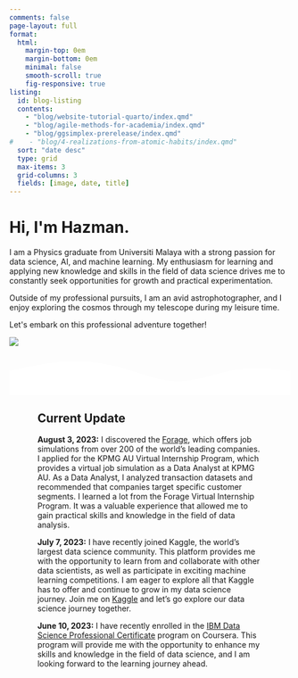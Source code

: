 ```yaml
---
comments: false
page-layout: full
format:
  html: 
    margin-top: 0em
    margin-bottom: 0em
    minimal: false
    smooth-scroll: true
    fig-responsive: true
listing:
  id: blog-listing
  contents:   
    - "blog/website-tutorial-quarto/index.qmd"
    - "blog/agile-methods-for-academia/index.qmd"
    - "blog/ggsimplex-prerelease/index.qmd"
#    - "blog/4-realizations-from-atomic-habits/index.qmd"
  sort: "date desc"
  type: grid
  max-items: 3
  grid-columns: 3
  fields: [image, date, title]
---
```


::: column-screen
```{=html}
<link rel="stylesheet" href="html/landing_page_styles.css">

<div class="gradient_bg">
    <div class="hero section_padding">
        <div class="hero_content">
            <h1>Hi, I'm <span class="gradient_text">Hazman</span>.</h1>
            <p>I am a Physics graduate from Universiti Malaya with a strong passion for data science,             AI, and machine learning. My enthusiasm for learning and applying new knowledge and skills             in the field of data science drives me to constantly seek opportunities for growth and                practical experimentation. 
            </p>
            <p>Outside of my professional pursuits, I am an avid astrophotographer, and I enjoy                     exploring the cosmos through my telescope during my leisure time.   
            </p>
            <p>Let's embark on this professional adventure together!
            </p>

        </div>
        <div class="hero_image">
            <img src="/img/hazman_front_hex.png"/>
        </div>
        <div id="dot_container">
        </div>
    </div>
    <svg id="bottom_wave" xmlns="http://www.w3.org/2000/svg" viewBox="0 0 1440 250">
        <path
                fill="#fff"
                fill-opacity="1"
                d="M0,128L48,117.3C96,107,192,85,288,80C384,75,480,85,576,112C672,139,768,181,864,181.3C960,181,1056,139,1152,122.7C1248,107,1344,117,1392,122.7L1440,128L1440,320L1392,320C1344,320,1248,320,1152,320C1056,320,960,320,864,320C768,320,672,320,576,320C480,320,384,320,288,320C192,320,96,320,48,320L0,320Z"
        ></path>
    </svg>
</div>


<script src="html/jquery.min.js"></script>
<script src="html/TweenMax.min.js"></script>
<script src="html/parallax.js"></script>
```
::: {#news}
</html>
<head>
<style>
.container {
  width: 80%;
  margin: auto;
}
</style>
</head>
<body>

<div class="container">
  <h2>Current Update</h2>
  
  <p><strong>August 3, 2023:</strong> I discovered the <a href="https://www.theforage.com/virtual-internships">Forage</a>, which offers job simulations from over 200 of the world’s leading companies. I applied for the KPMG AU Virtual Internship Program, which provides a virtual job simulation as a Data Analyst at KPMG AU. As a Data Analyst, I analyzed transaction datasets and recommended that companies target specific customer segments. I learned a lot from the Forage Virtual Internship Program. It was a valuable experience that allowed me to gain practical skills and knowledge in the field of data analysis. </p>
  
  <p><strong>July 7, 2023:</strong>  I have recently joined Kaggle, the world’s largest data science community. This platform provides me with the opportunity to learn from and collaborate with other data scientists, as well as participate in exciting machine learning competitions. I am eager to explore all that Kaggle has to offer and continue to grow in my data science journey. Join me on <a href="https://www.kaggle.com/hazmannaim">Kaggle</a> and let's go explore our data science journey together.</p>

  <p><strong>June 10, 2023:</strong> I have recently enrolled in the <a href="https://www.coursera.org/professional-certificates/ibm-data-science">IBM Data Science Professional Certificate</a> program on Coursera. This program will provide me with the opportunity to enhance my skills and knowledge in the field of data science, and I am looking forward to the learning journey ahead.</p>
</div>

</body>
</html>
:::
:::
